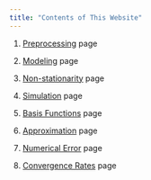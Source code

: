```yaml
---
title: "Contents of This Website"
---
```


1. [Preprocessing](preprocessing.html) page

2. [Modeling](modeling.html) page

3. [Non-stationarity](non_stationarity.html) page

4. [Simulation](simulation.html) page

5. [Basis Functions](basis_functions.html) page

6. [Approximation](approximation.html) page

7. [Numerical Error](numerical_error.html) page

8. [Convergence Rates](convergence_rates.html) page
